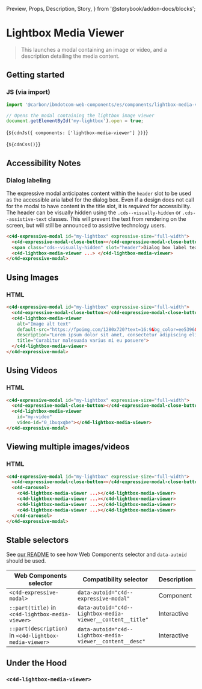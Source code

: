   Preview,
  Props,
  Description,
  Story,
} from '@storybook/addon-docs/blocks';

# Lightbox Media Viewer

> This launches a modal containing an image or video, and a description
> detailing the media content.

## Getting started

### JS (via import)

```javascript
import '@carbon/ibmdotcom-web-components/es/components/lightbox-media-viewer/lightbox-media-viewer.js';

// Opens the modal containing the lightbox image viewer
document.getElementById('my-lightbox').open = true;
```

<Markdown>{`${cdnJs({ components: ['lightbox-media-viewer'] })}`}</Markdown>

<Markdown>{`${cdnCss()}`}</Markdown>

## Accessibility Notes

### Dialog labeling

The expressive modal anticipates content within the `header` slot to be used as
the accessible aria label for the dialog box. Even if a design does not call for
the modal to have content in the title slot, it is _required_ for accessibility.
The header can be visually hidden using the `.cds--visually-hidden` or
`.cds--assistive-text` classes. This will prevent the text from rendering on the
screen, but will still be announced to assistive technology users.

```html
<c4d-expressive-modal id="my-lightbox" expressive-size="full-width">
  <c4d-expressive-modal-close-button></c4d-expressive-modal-close-button>
  <span class="cds--visually-hidden" slot="header">Dialog box label text</span>
  <c4d-lightbox-media-viewer ...> </c4d-lightbox-media-viewer>
</c4d-expressive-modal>
```

## Using Images

### HTML

```html
<c4d-expressive-modal id="my-lightbox" expressive-size="full-width">
  <c4d-expressive-modal-close-button></c4d-expressive-modal-close-button>
  <c4d-lightbox-media-viewer
    alt="Image alt text"
    default-src="https://fpoimg.com/1280x720?text=16:9&bg_color=ee5396&text_color=161616"
    description="Lorem ipsum dolor sit amet, consectetur adipiscing elit. Aenean et ultricies est.Mauris iaculis eget dolor nec hendrerit."
    title="Curabitur malesuada varius mi eu posuere">
  </c4d-lightbox-media-viewer>
</c4d-expressive-modal>
```

## Using Videos

### HTML

```html
<c4d-expressive-modal id="my-lightbox" expressive-size="full-width">
  <c4d-expressive-modal-close-button></c4d-expressive-modal-close-button>
  <c4d-lightbox-media-viewer
    id="my-video"
    video-id="0_ibuqxqbe"></c4d-lightbox-media-viewer>
</c4d-expressive-modal>
```

## Viewing multiple images/videos

### HTML

```html
<c4d-expressive-modal id="my-lightbox" expressive-size="full-width">
  <c4d-expressive-modal-close-button></c4d-expressive-modal-close-button>
  <c4d-carousel>
    <c4d-lightbox-media-viewer ...></c4d-lightbox-media-viewer>
    <c4d-lightbox-media-viewer ...></c4d-lightbox-media-viewer>
    <c4d-lightbox-media-viewer ...></c4d-lightbox-media-viewer>
    <c4d-lightbox-media-viewer ...></c4d-lightbox-media-viewer>
  </c4d-carousel>
</c4d-expressive-modal>
```

## Stable selectors

See
[our README](https://github.com/carbon-design-system/carbon-for-ibm-dotcom/tree/main/packages/web-components#stable-selectors-for-analytics-and-integratione2e-testing-in-web-components)
to see how Web Components selector and `data-autoid` should be used.

| Web Components selector                                | Compatibility selector                                     | Description |
| ------------------------------------------------------ | ---------------------------------------------------------- | ----------- |
| `<c4d-expressive-modal>`                               | `data-autoid="c4d--expressive-modal"`                      | Component   |
| `::part(title)` in `<c4d-lightbox-media-viewer>`       | `data-autoid="c4d--Lightbox-media-viewer__content__title"` | Interactive |
| `::part(description)` in `<c4d-lightbox-media-viewer>` | `data-autoid="c4d--Lightbox-media-viewer__content__desc"`  | Interactive |

## Under the Hood

### `<c4d-lightbox-media-viewer>`

<Props of="c4d-lightbox-media-viewer" />

<Description markdown={contributing} />

